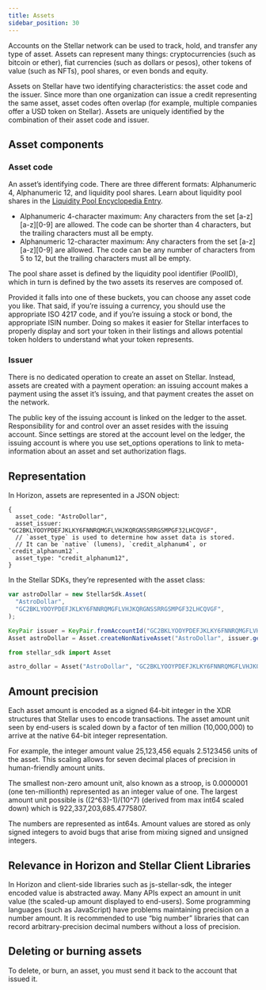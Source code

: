 ```yaml
---
title: Assets
sidebar_position: 30
---
```



Accounts on the Stellar network can be used to track, hold, and transfer any type of asset. Assets can represent many things: cryptocurrencies (such as bitcoin or ether), fiat currencies (such as dollars or pesos), other tokens of value (such as NFTs), pool shares, or even bonds and equity.

Assets on Stellar have two identifying characteristics: the asset code and the issuer. Since more than one organization can issue a credit representing the same asset, asset codes often overlap (for example, multiple companies offer a USD token on Stellar). Assets are uniquely identified by the combination of their asset code and issuer.

## Asset components

### Asset code

An asset’s identifying code. There are three different formats: Alphanumeric 4, Alphanumeric 12, and liquidity pool shares. Learn about liquidity pool shares in the [Liquidity Pool Encyclopedia Entry](../../encyclopedia/liquidity-on-stellar-sdex-liquidity-pools).

- Alphanumeric 4-character maximum: Any characters from the set [a-z][a-z][0-9] are allowed. The code can be shorter than 4 characters, but the trailing characters must all be empty.
- Alphanumeric 12-character maximum: Any characters from the set [a-z][a-z][0-9] are allowed. The code can be any number of characters from 5 to 12, but the trailing characters must all be empty.

The pool share asset is defined by the liquidity pool identifier (PoolID), which in turn is defined by the two assets its reserves are composed of.

Provided it falls into one of these buckets, you can choose any asset code you like. That said, if you’re issuing a currency, you should use the appropriate ISO 4217 code, and if you’re issuing a stock or bond, the appropriate ISIN number. Doing so makes it easier for Stellar interfaces to properly display and sort your token in their listings and allows potential token holders to understand what your token represents.

### Issuer

There is no dedicated operation to create an asset on Stellar. Instead, assets are created with a payment operation: an issuing account makes a payment using the asset it’s issuing, and that payment creates the asset on the network.

The public key of the issuing account is linked on the ledger to the asset. Responsibility for and control over an asset resides with the issuing account. Since settings are stored at the account level on the ledger, the issuing account is where you use set_options operations to link to meta-information about an asset and set authorization flags.

## Representation

In Horizon, assets are represented in a JSON object:

```json5
{
  asset_code: "AstroDollar",
  asset_issuer: "GC2BKLYOOYPDEFJKLKY6FNNRQMGFLVHJKQRGNSSRRGSMPGF32LHCQVGF",
  // `asset_type` is used to determine how asset data is stored.
  // It can be `native` (lumens), `credit_alphanum4`, or `credit_alphanum12`.
  asset_type: "credit_alphanum12",
}
```

In the Stellar SDKs, they’re represented with the asset class:

<CodeExample>

```js
var astroDollar = new StellarSdk.Asset(
  "AstroDollar",
  "GC2BKLYOOYPDEFJKLKY6FNNRQMGFLVHJKQRGNSSRRGSMPGF32LHCQVGF",
);
```

```java
KeyPair issuer = KeyPair.fromAccountId("GC2BKLYOOYPDEFJKLKY6FNNRQMGFLVHJKQRGNSSRRGSMPGF32LHCQVGF");
Asset astroDollar = Asset.createNonNativeAsset("AstroDollar", issuer.getAccountId());
```

```python
from stellar_sdk import Asset

astro_dollar = Asset("AstroDollar", "GC2BKLYOOYPDEFJKLKY6FNNRQMGFLVHJKQRGNSSRRGSMPGF32LHCQVGF")
```

</CodeExample>

## Amount precision

Each asset amount is encoded as a signed 64-bit integer in the XDR structures that Stellar uses to encode transactions. The asset amount unit seen by end-users is scaled down by a factor of ten million (10,000,000) to arrive at the native 64-bit integer representation.

For example, the integer amount value 25,123,456 equals 2.5123456 units of the asset. This scaling allows for seven decimal places of precision in human-friendly amount units.

The smallest non-zero amount unit, also known as a stroop, is 0.0000001 (one ten-millionth) represented as an integer value of one. The largest amount unit possible is ((2^63)-1)/(10^7) (derived from max int64 scaled down) which is 922,337,203,685.4775807.

The numbers are represented as int64s. Amount values are stored as only signed integers to avoid bugs that arise from mixing signed and unsigned integers.

## Relevance in Horizon and Stellar Client Libraries

In Horizon and client-side libraries such as js-stellar-sdk, the integer encoded value is abstracted away. Many APIs expect an amount in unit value (the scaled-up amount displayed to end-users). Some programming languages (such as JavaScript) have problems maintaining precision on a number amount. It is recommended to use “big number” libraries that can record arbitrary-precision decimal numbers without a loss of precision.

## Deleting or burning assets

To delete, or burn, an asset, you must send it back to the account that issued it.
